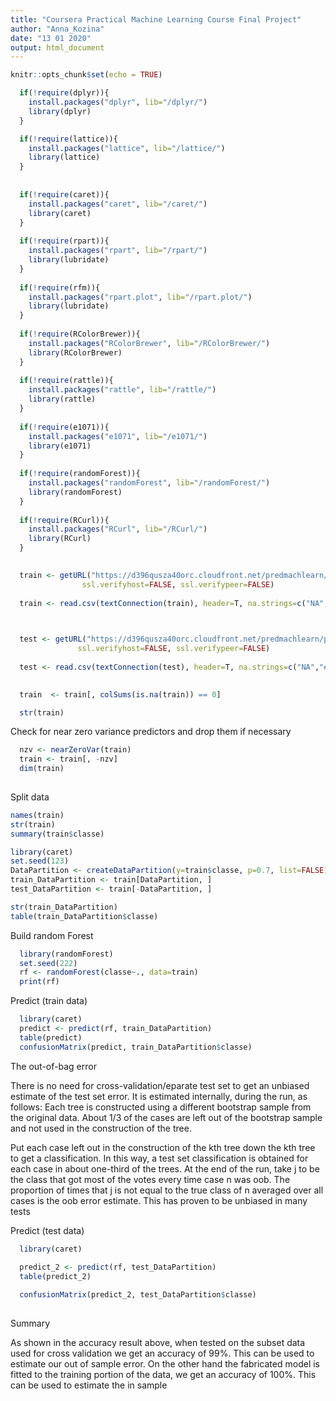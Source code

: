 ```yaml
---
title: "Coursera Practical Machine Learning Course Final Project"
author: "Anna_Kozina"
date: "13 01 2020"
output: html_document
---
```


```r
knitr::opts_chunk$set(echo = TRUE)
```


```r
  
  if(!require(dplyr)){
    install.packages("dplyr", lib="/dplyr/")
    library(dplyr)
  }

  if(!require(lattice)){
    install.packages("lattice", lib="/lattice/")
    library(lattice)
  }
  
  
  if(!require(caret)){
    install.packages("caret", lib="/caret/")
    library(caret)
  }
  
  if(!require(rpart)){
    install.packages("rpart", lib="/rpart/")
    library(lubridate)
  }
  
  if(!require(rfm)){
    install.packages("rpart.plot", lib="/rpart.plot/")
    library(lubridate)
  }
  
  if(!require(RColorBrewer)){
    install.packages("RColorBrewer", lib="/RColorBrewer/")
    library(RColorBrewer)
  }
  
  if(!require(rattle)){
    install.packages("rattle", lib="/rattle/")
    library(rattle)
  }
  
  if(!require(e1071)){
    install.packages("e1071", lib="/e1071/")
    library(e1071)
  }
  
  if(!require(randomForest)){
    install.packages("randomForest", lib="/randomForest/")
    library(randomForest)
  }
  
  if(!require(RCurl)){
    install.packages("RCurl", lib="/RCurl/")
    library(RCurl)
  }
  
```

```r

  train <- getURL("https://d396qusza40orc.cloudfront.net/predmachlearn/pml-training.csv",
                ssl.verifyhost=FALSE, ssl.verifypeer=FALSE)
  
  train <- read.csv(textConnection(train), header=T, na.strings=c("NA","#DIV/0!",""))


  
  test <- getURL("https://d396qusza40orc.cloudfront.net/predmachlearn/pml-testing.csv",
               ssl.verifyhost=FALSE, ssl.verifypeer=FALSE)
  
  test <- read.csv(textConnection(test), header=T, na.strings=c("NA","#DIV/0!",""))

  
  train  <- train[, colSums(is.na(train)) == 0]

  str(train)
```  
  
  
Check for near zero variance predictors and drop them if necessary
  
```r

  nzv <- nearZeroVar(train)
  train <- train[, -nzv]
  dim(train)
  
```  
  
Split data

```r

names(train)
str(train)
summary(train$classe)

library(caret)
set.seed(123)
DataPartition <- createDataPartition(y=train$classe, p=0.7, list=FALSE)
train_DataPartition <- train[DataPartition, ]
test_DataPartition <- train[-DataPartition, ]

str(train_DataPartition)
table(train_DataPartition$classe) 
```
  
Build random Forest
 
```r

  library(randomForest)
  set.seed(222)
  rf <- randomForest(classe~., data=train)
  print(rf)

```
    
Predict (train data)

```r

  library(caret)
  predict <- predict(rf, train_DataPartition)
  table(predict)
  confusionMatrix(predict, train_DataPartition$classe)

```
  
  
  
The out-of-bag error 
    
There is no need for cross-validation/eparate test set to get an unbiased estimate of the test set error.   It is estimated internally, during the run, as follows:
Each tree is constructed using a different bootstrap sample from the original data. 
About 1/3 of the cases are left out of the bootstrap sample and not used in the construction of the
tree.
  
Put each case left out in the construction of the kth tree down the kth tree to get a classification. 
In this way, a test set classification is obtained for each case in about one-third of the trees. 
At the end of the run, take j to be the class that got most of the votes every time case n was oob. 
The proportion of times that j is not equal to the true class 
of n averaged over all cases is the oob error estimate. This has proven to be unbiased in many tests
  
Predict (test data)

```r
  library(caret)
  
  predict_2 <- predict(rf, test_DataPartition)
  table(predict_2)

  confusionMatrix(predict_2, test_DataPartition$classe)
  
```

Summary
  
As shown in the accuracy result above, when tested on the subset data used for 
cross validation we get an accuracy of 99%. This can be used to estimate our out of sample error. 
On the other hand the fabricated model is fitted to the training portion of the data, we get an accuracy 
of 100%. This can be used to estimate the in sample


